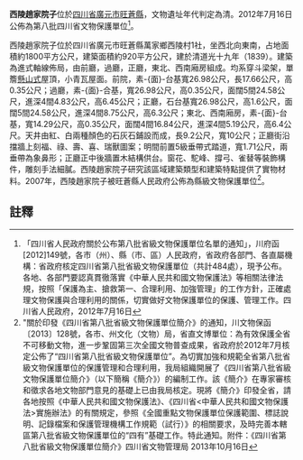 {{msg:四川省文物保護單位
|名稱 = 西陵趙家院子
|編號 = 185
|圖片 = 
|級別 = S8
|分類 = 
|時代 = [[清代|清代]]
|地点 = [[四川省|四川省]][[廣元市|廣元市]][[旺蒼縣|旺蒼縣]]
|坐標 =
|登錄 = 2012年7月16日
}}
'''西陵趙家院子'''位於[[四川省|四川省]][[廣元市|廣元市]][[旺蒼縣|旺蒼縣]]，文物遺址年代判定為清。2012年7月16日公佈為第八批四川省文物保護單位<ref>「四川省人民政府關於公布第八批省級文物保護單位名單的通知」，川府函[2012]149號，各市（州）、縣（市、區）人民政府，省政府各部門、各直屬機構：省政府核定四川省第八批省級文物保護單位（共計484處），現予公布。各地、各部門要認真貫徹落實《中華人民共和國文物保護法》等相關法律法規，按照「保護為主、搶救第一、合理利用、加強管理」的工作方針，正確處理文物保護與合理利用的關係，切實做好文物保護單位的保護、管理工作。四川省人民政府，2012年7月16日</ref>。

西陵趙家院子位於四川省廣元市旺蒼縣萬家鄉西陵村1社，坐西北向東南，占地面積約1800平方公尺，建築面積約920平方公尺，建於清道光十九年（1839）。建築為進式軸線佈局，由前廳，過廳，正廳，東北、西南廂房組成。均系穿斗梁架，單簷[[懸山式|懸山式]]屋頂，小青瓦屋面。前院，素-{面}-台基寬26.98公尺，長17.66公尺，高0.35公尺；過廳，素-{面}-合基，寬26.98公尺，高0.35公尺，面闊5間24.58公尺，進深4間4.83公尺，高6.45公尺；正廳，石台基寬26.98公尺，高1.6公尺，面闊5間24.58公尺，進深4間8.75公尺，高6.3公尺；東北、西南廂房，素-{面}-台基，寬14.29公尺，高0.35公尺，面闊4間16.84公尺，進深4間5.19公尺，高6.4公尺。天井由紅、白兩種顏色的石灰石鋪設而成，長9.2公尺，寬10公尺；正廳街沿擋牆上刻福、祿、壽、喜、瑞獸圖案；明間前置5級垂帶式踏道，寬1.71公尺，兩垂帶為象鼻形；正廳正中後牆置木結構供台。窗花、駝峰、撐弓、雀替等裝飾構件，雕刻手法細膩。西陵趙家院子研究該區域建築類型和建築特點提供了實物材料。2007年，西陵趙家院子被旺蒼縣人民政府公佈為縣級文物保護單位<ref>"關於印發《四川省第八批省級文物保護單位簡介》的通知，川文物保函〔2013〕128號，各市、州文化（文物）局，省直文博單位：為有效保護全省不可移動文物，進一步鞏固第三次全國文物普查成果，省政府於2012年7月核定公佈了“四川省第八批省級文物保護單位”。為切實加強和規範全省第八批省級文物保護單位的保護管理和合理利用，我局組織開展了《四川省第八批省級文物保護單位簡介》（以下簡稱《簡介》）的編制工作。該《簡介》在專家審核和徵求各地文物部門意見的基礎上已由我局核定。現將《簡介》印發全省，請各地按照《中華人民共和國文物保護法》、《四川省<中華人民共和國文物保護法>實施辦法》的有關規定，參照《全國重點文物保護單位保護範圍、標誌說明、記錄檔案和保護管理機構工作規範（試行）》的相關要求，及時完善本轄區第八批省級文物保護單位的“四有”基礎工作。特此通知。附件：《四川省第八批省級文物保護單位簡介》四川省文物管理局  2013年10月16日</ref>。
==註釋==
{{reflist}}